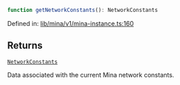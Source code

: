 ```ts
function getNetworkConstants(): NetworkConstants
```

Defined in: [lib/mina/v1/mina-instance.ts:160](https://github.com/o1-labs/o1js/blob/df1ff77af12d7cbbed4a6167f02815fad4f0dceb/src/lib/mina/v1/mina-instance.ts#L160)

## Returns

[`NetworkConstants`](../type-aliases/NetworkConstants.mdx)

Data associated with the current Mina network constants.

